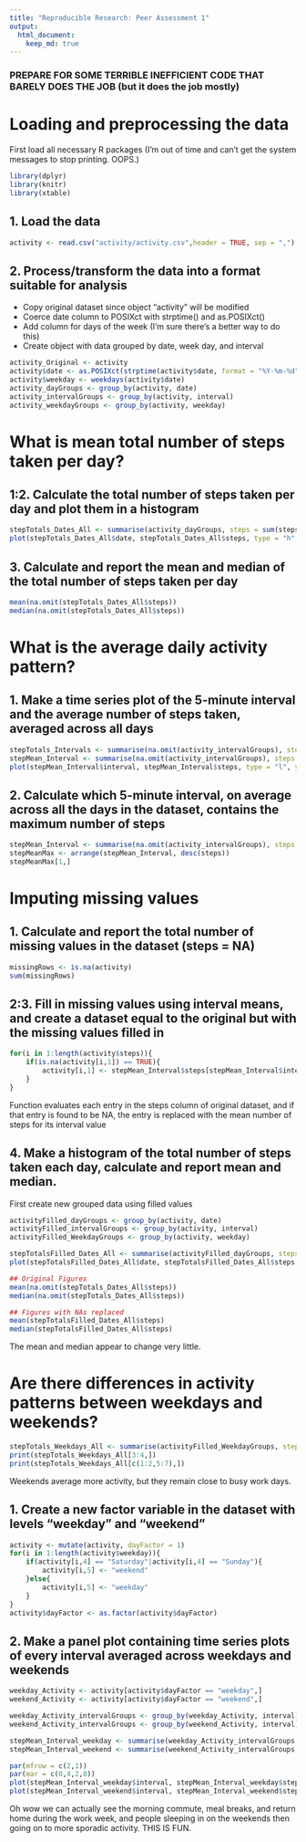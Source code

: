 ```yaml
---
title: "Reproducible Research: Peer Assessment 1"
output: 
  html_document:
    keep_md: true
---
```

### PREPARE FOR SOME TERRIBLE INEFFICIENT CODE THAT BARELY DOES THE JOB (but it does the job mostly)
# Loading and preprocessing the data

First load all necessary R packages (I'm out of time and can't get the system messages to stop printing. OOPS.)
```r
library(dplyr)
library(knitr)
library(xtable)
```

## 1. Load the data
```r
activity <- read.csv("activity/activity.csv",header = TRUE, sep = ",")
```

## 2. Process/transform the data into a format suitable for analysis
 * Copy original dataset since object "activity" will be modified
 * Coerce date column to POSIXct with strptime() and as.POSIXct()
 * Add column for days of the week (I'm sure there's a better way to do this)
 * Create object with data grouped by date, week day, and interval
```r
activity_Original <- activity 
activity$date <- as.POSIXct(strptime(activity$date, format = "%Y-%m-%d"))
activity$weekday <- weekdays(activity$date)
activity_dayGroups <- group_by(activity, date)
activity_intervalGroups <- group_by(activity, interval)
activity_weekdayGroups <- group_by(activity, weekday)
```

# What is mean total number of steps taken per day?

## 1:2. Calculate the total number of steps taken per day and plot them in a histogram
```r
stepTotals_Dates_All <- summarise(activity_dayGroups, steps = sum(steps))
plot(stepTotals_Dates_All$date, stepTotals_Dates_All$steps, type = "h", ylab = "Daily Step Frequency", xlab = "Period of Study")
```

## 3. Calculate and report the mean and median of the total number of steps taken per day
```r
mean(na.omit(stepTotals_Dates_All$steps))
median(na.omit(stepTotals_Dates_All$steps))
```

# What is the average daily activity pattern?

## 1. Make a time series plot of the 5-minute interval and the average number of steps taken, averaged across all days
```r
stepTotals_Intervals <- summarise(na.omit(activity_intervalGroups), steps = sum(steps))
stepMean_Interval <- summarise(na.omit(activity_intervalGroups), steps = mean(steps))
plot(stepMean_Interval$interval, stepMean_Interval$steps, type = "l", ylab = "Mean Interval Step Frequency", xlab = "Day in 5-minute intervals")
```

## 2. Calculate which 5-minute interval, on average across all the days in the dataset, contains the maximum number of steps
```r
stepMean_Interval <- summarise(na.omit(activity_intervalGroups), steps = mean(steps))
stepMeanMax <- arrange(stepMean_Interval, desc(steps))       
stepMeanMax[1,]
```

# Imputing missing values
## 1. Calculate and report the total number of missing values in the dataset (steps = NA)
```r
missingRows <- is.na(activity)
sum(missingRows)
```

## 2:3. Fill in missing values using interval means, and create a dataset equal to the original but with the missing values filled in
```r
for(i in 1:length(activity$steps)){
    if(is.na(activity[i,1]) == TRUE){
        activity[i,1] <- stepMean_Interval$steps[stepMean_Interval$interval == activity[i,3]]
    }
}
```
Function evaluates each entry in the steps column of original dataset, and if that entry is found to be NA, the entry is replaced with the mean number of steps for its interval value

## 4. Make a histogram of the total number of steps taken each day, calculate and report mean and median.
First create new grouped data using filled values
```r
activityFilled_dayGroups <- group_by(activity, date)
activityFilled_intervalGroups <- group_by(activity, interval)
activityFilled_WeekdayGroups <- group_by(activity, weekday)

```


```r
stepTotalsFilled_Dates_All <- summarise(activityFilled_dayGroups, steps = sum(steps))
plot(stepTotalsFilled_Dates_All$date, stepTotalsFilled_Dates_All$steps, type = "h", ylab = "Daily Step Frequency", xlab = "Period of Study")

## Original Figures
mean(na.omit(stepTotals_Dates_All$steps))
median(na.omit(stepTotals_Dates_All$steps))

## Figures with NAs replaced
mean(stepTotalsFilled_Dates_All$steps)
median(stepTotalsFilled_Dates_All$steps)
```
The mean and median appear to change very little.


# Are there differences in activity patterns between weekdays and weekends?
```r
stepTotals_Weekdays_All <- summarise(activityFilled_WeekdayGroups, steps = mean(steps))
print(stepTotals_Weekdays_All[3:4,])
print(stepTotals_Weekdays_All[c(1:2,5:7),])
```
Weekends average more activity, but they remain close to busy work days.

## 1. Create a new factor variable in the dataset with levels "weekday" and "weekend"
```r
activity <- mutate(activity, dayFactor = 1)
for(i in 1:length(activity$weekday)){
    if(activity[i,4] == "Saturday"|activity[i,4] == "Sunday"){
        activity[i,5] <- "weekend"
    }else{
        activity[i,5] <- "weekday"
    }
}
activity$dayFactor <- as.factor(activity$dayFactor)
```

## 2. Make a panel plot containing time series plots of every interval averaged across weekdays and weekends
```r
weekday_Activity <- activity[activity$dayFactor == "weekday",]
weekend_Activity <- activity[activity$dayFactor == "weekend",]

weekday_Activity_intervalGroups <- group_by(weekday_Activity, interval)
weekend_Activity_intervalGroups <- group_by(weekend_Activity, interval)

stepMean_Interval_weekday <- summarise(weekday_Activity_intervalGroups, steps = mean(steps))
stepMean_Interval_weekend <- summarise(weekend_Activity_intervalGroups, steps = mean(steps))

par(mfrow = c(2,1))
par(mar = c(0,4,2,0))
plot(stepMean_Interval_weekday$interval, stepMean_Interval_weekday$steps, type = "l", ylab = "Weekday", xlab = "", main = "Activity throughout the day")
plot(stepMean_Interval_weekend$interval, stepMean_Interval_weekend$steps, type = "l", ylab = "Weekend", xlab = "Day in 5-minute intervals")

```



Oh wow we can actually see the morning commute, meal breaks, and return home during the work week, and people sleeping in on the weekends then going on to more sporadic activity. THIS IS FUN.

